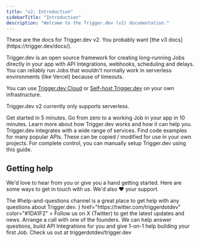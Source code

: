 ```yaml
---
title: "v2: Introduction"
sidebarTitle: "Introduction"
description: "Welcome to the Trigger.dev (v2) documentation."
---
```


<Warning>
  These are the docs for Trigger.dev v2. You probably want [the v3
  docs](https://trigger.dev/docs/).
</Warning>

Trigger.dev is an open source framework for creating long-running Jobs directly in your app with API Integrations, webhooks, scheduling and delays. You can reliably run Jobs that wouldn't normally work in serverless environments (like Vercel) because of timeouts.

You can use [Trigger.dev Cloud](https://cloud.trigger.dev) or [Self-host Trigger.dev](/documentation/guides/self-hosting) on your own infrastructure.

<Note>Trigger.dev v2 currently only supports serverless.</Note>

<CardGroup>
  <Card title="Quick start guides" icon="person-running-fast" href="quickstarts/introduction">
    Get started in 5 minutes.
  </Card>
  <Card title="Video walkthrough" icon="video" href="/documentation/guides/video-walkthrough">
    Go from zero to a working Job in your app in 10 minutes.
  </Card>
  <Card
    title="What is Trigger.dev"
    icon="wand-magic-sparkles"
    href="/documentation/concepts/what-is-triggerdotdev"
  >
    Learn more about how Trigger.dev works and how it can help you.
  </Card>
  <Card title="Integrations" icon="grid-2" href="/integrations">
    Trigger.dev integrates with a wide range of services.
  </Card>
  <Card title="Examples - API catalog" icon="code" href="https://trigger.dev/apis">
    Find code examples for many popular APIs. These can be copied / modified for use in your own
    projects.
  </Card>
  <Card title="Manual Setup" icon="book-sparkles" href="guides/manual">
    For complete control, you can manually setup Trigger.dev using this guide.
  </Card>
</CardGroup>

## Getting help

We'd love to hear from you or give you a hand getting started. Here are some ways to get in touch with us. We'd also ❤️ your support.

<CardGroup>
  <Card
    title="Join our Discord server"
    icon="discord"
    href="https://discord.gg/kA47vcd8P6"
    color="#5865F2"
  >
    The #help-and-questions channel is a great place to get help with any questions about
    Trigger.dev.
  </Card>
  <Card
    title="Follow us on X (Twitter)"
    icon={
      <svg xmlns="http://www.w3.org/2000/svg" height="20" viewBox="0 0 512 512">
        <path d="M389.2 48h70.6L305.6 224.2 487 464H345L233.7 318.6 106.5 464H35.8L200.7 275.5 26.8 48H172.4L272.9 180.9 389.2 48zM364.4 421.8h39.1L151.1 88h-42L364.4 421.8z" />
      </svg>
    }
    href="https://twitter.com/triggerdotdev"
    color="#1DA1F2"
  >
    Follow us on X (Twitter) to get the latest updates and news.
  </Card>
  <Card
    title="Schedule a call"
    icon="phone"
    iconType="solid"
    href="https://cal.com/team/triggerdotdev/founders-call"
  >
    Arrange a call with one of the founders. We can help answer questions, build API Integrations
    for you and give 1-on-1 help building your first Job.
  </Card>
  <Card
    title="Give us a star on GitHub"
    icon="star"
    iconType="solid"
    href="https://github.com/triggerdotdev/trigger.dev"
    color="#fbbf24"
  >
    Check us out at triggerdotdev/trigger.dev
  </Card>
</CardGroup>

